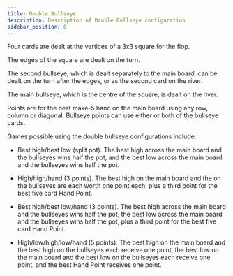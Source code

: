 ```yaml
---
title: Double Bullseye
description: Description of Double Bullseye configuration
sidebar_position: 8
---
```



Four cards are dealt at the vertices of a 3x3 square for the flop.

The edges of the square are dealt on the turn.

The second bullseye, which is dealt separately to the main board, can be
dealt on the turn after the edges, or as the second card on the river.

The main bullseye, which is the centre of the square, is dealt on the
river.

Points are for the best make-5 hand on the main board using any row,
column or diagonal. Bullseye points can use either or both of the
bullseye cards.

<PokerBoardViewer configPath="/data/boards/double-bullseye.json" />

Games possible using the double bullseye configurations include:

- Best high/best low (split pot). The best high across the main board
  and the bullseyes wins half the pot, and the best low across the main
  board and the bullseyes wins half the pot.

- High/high/hand (3 points). The best high on the main board and the on
  the bullseyes are each worth one point each, plus a third point for
  the best five card Hand Point.

- Best high/best low/hand (3 points). The best high across the main
  board and the bullseyes wins half the pot, the best low across the
  main board and the bullseyes wins half the pot, plus a third point for
  the best five card Hand Point.

- High/low/high/low/hand (5 points). The best high on the main board and
  the best high on the bullseyes each receive one point, the best low on
  the main board and the best low on the bullseyes each receive one
  point, and the best Hand Point receives one point.
